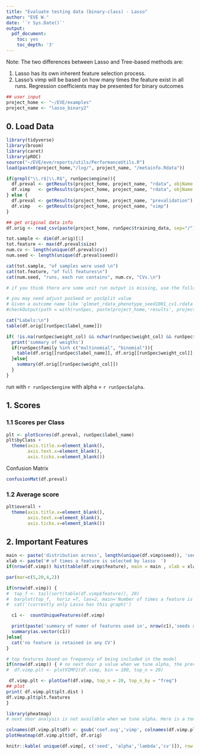 ```yaml
---
title: "Evaluate testing data (binary-class) - Lasso"
author: "EVE W."
date: '`r Sys.Date()`'
output:
  pdf_document:
    toc: yes
    toc_depth: '3'
---
```


Note: The two differences between Lasso and Tree-based methods are:

1. Lasso has its own inherent feature selection process.
2. Lasso's vimp will be based on how many times the feature exist in all runs. Regression coefficients may be presented for binary outcomes
 

```r
## user input
project_home <- "~/EVE/examples"
project_name <- "lasso_binary2"
```

## 0. Load Data
```r
library(tidyverse)
library(broom)
library(caret)
library(pROC)
source("~/EVE/eve/reports/utils/PerformanceUtils.R")
load(paste0(project_home,"/log/", project_name, "/metainfo.Rdata"))

if(grepl("\\.r$|\\.R$", runSpec$engine)){
  df.preval <- getResults(project_home, project_name, "rdata", objName = "df_pred")
  df.vimp   <- getResults(project_home, project_name, "rdata", objName = "df_vimp")
} else {
  df.preval <- getResults(project_home, project_name, "prevalidation")
  df.vimp   <- getResults(project_home, project_name, "vimp")
}

## get original data info
df.orig <- read_csv(paste(project_home, runSpec$training_data, sep="/"))

tot.sample <- dim(df.orig)[1]
tot.feature <- max(df.preval$size)
num.cv <- length(unique(df.preval$cv))
num.seed <- length(unique(df.preval$seed))

cat(tot.sample, "of samples were used \n")
cat(tot.feature, "of full features\n")
cat(num.seed, "runs, each run contains", num.cv, "CVs.\n")

# if you think there are some unit run output is missing, use the following to figure out which ones are missing; then you can check out their log output to see whether there are specific errors

# you may need adjust posSeed or posSplit value
# Given a outcome name like 'glmnet_rdata_phenotype_seed1001_cv1.rdata', and the function splitting the output name by '_', the index of seed value is 4, and that of cv split is 5. So there are posSeed=4, posSplit = 5 below.
#checkOutput(path = with(runSpec, paste(project_home,'results', project_name, sep='/')), pattern = paste( '\\.rdata', sep=''), posSeed=4, posSplit = 5 )

cat("Labels:\n")
table(df.orig[[runSpec$label_name]])

if( !is.na(runSpec$weight_col) && nchar(runSpec$weight_col) && runSpec$weight_col %in% colnames(df.orig)){
  print('summary of weigths')
  if(runSpec$family %in% c("multinomial", "binomial")){
    table(df.orig[[runSpec$label_name]], df.orig[[runSpec$weight_col]], useNA='ifany')
  }else{
    summary(df.orig[[runSpec$weight_col]])
  }
}
```

run with `r runSpec$engine`  with alpha = `r runSpec$alpha`.

## 1. Scores

### 1.1 Scores per Class

```r
plt <- plotScores(df.preval, runSpec$label_name)
plt$byClass +
  theme(axis.title.x=element_blank(),
        axis.text.x=element_blank(),
        axis.ticks.x=element_blank())
```

Confusion Matrix
```r
confusionMat(df.preval)
```

### 1.2 Average score

```r
plt$overall +
  theme(axis.title.x=element_blank(),
        axis.text.x=element_blank(),
        axis.ticks.x=element_blank())
```


## 2. Important Features

```r
main <- paste('distribution across', length(unique(df.vimp$seed)), 'seed x', length(unique(df.vimp$cv)),'CV')
xlab <- paste('# of times a feature is selected by lasso  ')
if(nrow(df.vimp)) hist(table(df.vimp$feature), main = main , xlab = xlab)
```
 

```r
par(mar=c(5,20,4,2))

if(nrow(df.vimp)) {
#  top_f <- tail(sort(table(df.vimp$feature)), 20)
#  barplot(top_f,  horiz =T, las=2, main='Number of times a feature is used')
#  cat('(currently only Lasso has this graph)')

  c1 <-  countUniqueFeatures(df.vimp)

  print(paste('summary of numer of features used in', nrow(c1),'seeds and', ncol(c1),'CVs'))
  summary(as.vector(c1))
}else{
  cat('no feature is retained in any CV')
}

```



```r
 
# top features based on frequency of being included in the model
if(nrow(df.vimp)) { # no next door p value when we tune alpha, the previous plotting function still works
#  df.vimp.plt <- plotVIMP2(df.vimp, bin = 100, top_n = 20)

 df.vimp.plt <- plotCoef(df.vimp, top_n = 20, top_n_by = "freq")
## plot
print( df.vimp.plt$plt.dist )
df.vimp.plt$plt.features 
}
```


```r
library(pheatmap)
# next door analysis is not available when we tune alpha. Here is a temporary fix to rename variable names

colnames(df.vimp.plt$df) <- gsub('coef.avg','vimp', colnames(df.vimp.plt$df))
plotHeatmap(df.vimp.plt$df, df.orig)
```



```r

knitr::kable( unique(df.vimp[, c('seed', 'alpha','lambda','cv')]), row.names =F, caption ='parameter selection')

```


